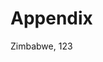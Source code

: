 # Appendix
Zimbabwe, 123

[^1]: This threshold is like the value of 1mm sometimes suggested by
    WMO. The smallest value usually recorded is 0.1mm, but we find
    stations are not equally conscientious in recording very small
    amounts. So, if 0.1mm is used, then it is harder to compare the
    pattern of rainfall at different stations. Records also differ in
    their attitudes on rounding. So, some records have far fewer values
    of 0.9 or 1.1mm than others. There is also an old issue that some
    stations used to measure in inches and the smallest value was then
    0.01 inches. This translates to 0.3mm and higher values are 0.5, 0.8
    and 1mm. So 0.9mm is not possible in data that used to be in inches.
    Hence the threshold of 0.85mm is a practical way of implementing
    "1mm and above".

[^2]: The body of the boxplot is not blue by default. For this, choose
    ***Boxplot Options*** in Fig. 2.2e, then choose the ***Geom
    Parameters*** tab and change the ***Fill colour*** to your choice.

[^3]: This is partly because the "Omit Missing Values" checkbox in Fig.
    2.3c was left unchecked. Coping with missing values in the data,
    when summaries are calculated, is a complex issue. It is discussed
    in detail in Chapter 6.

[^4]: The graph in Fig. 2.4k also starts from 0. This used the Yaxis tab
    in Fig. 2.3j.

[^5]: R is case sensitive. So Date and date are different variable
    names. Hence make sure you use Date as the new name.

[^6]: If the names of your date columns are not the same, then use the
    Options sub-dialogue to tell R-Instat which columns to match.

[^7]: The missing values are because a full join was used in the merging
    process. The satellite data are up to 2015, while the observed data
    are to 2013. One way of avoiding the problem is to use a Left Join
    instead.

[^8]: Use Tools \> Options \> Data View to change these values. However,
    this may have a speed effect on R-Instat.

[^9]: This is the Dodoma data used in Chapter 2. Use ***File \> Open
    from Library \> Instat \> Climatic \> Original Climate Guide Data***
    and choose ***Dodoma*** to open these data.

[^10]: An R data book is special to R-Instat. Hence these RDS files
    cannot be opened directly in R, for example in RStudio. We describe,
    in Section 3.3 how you can transfer your R-Instat work to RStudio.

[^11]: Changing the number of significant figures does not change any of
    the data in R at all. It just changes how it is presented in the
    grid. If you do want to change the number, then use the R-Instat
    Calculator with Prepare \> Column: Calculate \> Calculations, where
    the maths keyboard has round and various other functions that can be
    applied.

[^12]: This can be changed if not appropriate.

[^13]: Sometimes the graph in the R viewer does not seem to appear, or
    it appears and then disappears again. This is because it is on a
    totally separate window. In this case look in the R-Instat icon in
    the taskbar at the bottom of the screen.

[^14]: The extra feature in Fig. 3.4 is the date of each outlier, which
    helps in the quality control. This is provided by the label argument
    in the ***Describe \> Specific \> Scatter Plot*** dialogue in Fig.
    3.4h.

[^15]: Though a "list" is something different in R.

[^16]: We could alternatively have used Climatic \> Tidy and Examine \>
    Replace Values in R-Instat and then changed the columns to be
    numeric. But it is simpler to do a Find and Replace in Excel.

[^17]: Use Climatic \> Tidy and Examine \> Replace Values.

[^18]: This issue was with Climsoft Version 3.2. The problem has been
    resolved in later versions.

[^19]: They use ***Describe \> Specific \> Line Plot*** dialogue, with
    the ***Date*** column as the x-variable.

[^20]: To filter, one way is to return to the data, and right-click to
    set up the filter. Alternatively press the Data Options button in
    any dialogue, here Fig. 5.2h. Then filter to select just the first
    station.

[^21]: The Climatic \> dates \> Use Date dialogue is used to generate
    the quarters.

[^22]: In Section 3.3 we show how a skew boxplot may be constructed as a
    preferred graph for rainfall data.

[^23]: From the main ***Climatic \> Check Data \> Boxplot*** dialogue,
    with ***Tmin*** as the variable, use ***Plot Options \> Layer \>
    Add*** to give Fig. 5.3j. Include ***Tmax*** as the y, Fig. 5.3j,
    then use the ***Layer Parameters*** tab, Fig. 5.3j, and set the
    ***Outlier colour*** to ***red***. Then ***Return*** to the main
    dialogue and ***Ok***.

[^24]: This feature is common and is largely due to the possibility of
    lower values of Tmax on some rainy days. One way to check this
    feature is the filter the data and just consider the Tmax data on
    dry days.

[^25]: An outlier is when a point is further from the respective
    quartile than 1.5 times the interquartile range.

[^26]: This threshold is like the value of 1mm sometimes suggested by
    WMO. The smallest value usually recorded is 0.1mm, but we find that
    stations are not equally conscientious in recording very small
    amounts. So, if 0.1mm is used, then it is harder to compare the
    pattern of rainfall at different stations. Records also differ in
    their attitudes on rounding. So some records have far fewer values
    of 0.9 or 1.1mm than others. There is also an old issue that some
    stations used to measure in inches and the smallest value was then
    0.01 inches. This translates to 0.3mm and higher values are 0.5, 0.8
    and 1mm. So, 0.9mm is not possible in data that used to be in
    inches. Hence the threshold of 0.85mm is a practical way of
    implementing "1mm and above".

[^27]: And, of course, if it is not possible with the ordinary R-Instat
    menus it may still be possible using R directly.

[^28]: To find the equation and level of significance of this result you
    could then use the ***Model \> Two Variable*** dialogue

[^29]: To add the colour, we also used the ***Boxplot Options*** in Fig.
    6.4d and specified the ***Fill Colour*** as green.

[^30]: We also used the Data Options and filtered on the Months to use
    just March to October.

[^31]: It uses the 2 factors month and station for the facets.

[^32]: ***Filter to 1962 at Saltpond*** and use ***Climatic \> Check
    Data \> Display Daily***.

[^33]: In the current version of R-Instat the Plot Options are disabled
    for multiple variables. Hence set the facets before setting the
    variables to Multiple. Set them back to Single Variable if you wish
    to edit the Plot Options. This limitation will be removed in a
    future version.

[^34]: Monthly means are calculated using ***Climatic \> Prepare \>
    Climatic Summaries*** as shown in Fig. 6.6k. The data are then
    filtered to just 1971 to 1980 for Saltpond. Then the results could
    be shown in the output window, but we chose to unstack the data, by
    Month to give the display shown in Fig. 6.6h.

[^35]: Use ***Prepare \> Column: Calculate \> Calculation*** with the
    formula ***round(max_temperature\*9/5+32)***.

[^36]: An alternative to renaming the variables is to change the names
    of the new variables in the ***Climatic \> Prepare \> Start of the
    Rains*** dialogue, Fig. 7.3a.

[^37]: The file called Moorings 7.4.rds from ***File \> Open from
    Library,*** contains the data including the variables from Section
    7.3.

[^38]: To plot as shown in Fig. 7.6h, use ***Climatic \> Tidy and
    Examine \> Stack*** with the 3 totals, carrying the ***s_year***
    variable. Then, on the ***Climatic \> PICSA \> Rainfall Graph***,
    choose Plot Options and Facets and make the layout vertical.

[^39]: Include the checkbox to display the zero values as "---".

[^40]: Plotting exceedance graphs is one way to examine these data. Our
    use

[^41]: The default gives the x-axis as numeric. The presentation shown,
    as dates within the year, will soon be easy, but currently it needs
    a little coding as described in Chapter 8.

[^42]: They are higher because they include years where a dry spell may
    have started before the given dates and continued into the flowering
    period. The earlier calculation (following planting) assumed the
    previous day had rain -- as it was a potential planting date.)

[^43]: If we move the dekad column "down one row", , that's the
    ***lead*** function (lag is the opposite) then these are the rows
    when the two columns are different, (i.e. !=). So, with the
    ***dekad_abbr*** variable the function: ***dekad_abbr !=
    lead(dekad_abbr)*** is used. We need to specify the R package for
    the ***lead*** function, so give the command as ***dekad_abbr !=
    dplyr::lead(dekad_abbr)***

[^44]: In Fig. 7.8ad we have also filtered to omit the very dry months
    of the year.

[^45]: This adds two ***layers*** to the boxplot with the data from the
    current year. One layer is for the line and the other for the
    points. This is explained n=in more detail in Chapter 8.

[^46]: This might have been corrected by the time you read this section.

[^47]: The resulting column is slightly incorrect, because of the
    multiple stations. The last 2 rows (hours) at each station should be
    missing, but they continue with the values from the next station.
    This will have a negligible effect on subsequent calculations. If
    you wish to be strictly correct, then filter for these last 2 days
    and set the values as missing.

[^48]: The calculation of the baseline values is more complex in two
    ways. First is that each day uses the data from the 5 surrounding
    days, e.g. for 10^th^ January, the data are used from 8^th^ to
    12^th^ January. There are therefore 150 values for each day, from
    which to calculate the 10% and 90% points. Second is that a
    bootstrapping methods is used, following (Zhang, Hegerl, Zwiers, &
    Kenyon, 2005) where each year in turn is omitted and replaced by one
    of the other 29 years.

[^49]: If you have multiple data frames open, and you just want to close
    this one, then use ***Right-Click*** on the data frame tab (at the
    bottom of the data) and choose ***Delete***.

[^50]: With the default of more than 9 days, there is no planting date
    in 2 of the years. This is possible, and the issue us discussed in
    Section 7.4. Here we avoid the discussion!

[^51]: A caption can be split over multiple lines if \\n is used as a
    line feed.

[^52]: You may wonder why they are not always the same. They are within
    a day of each other and we consider that is "good enough" for the
    uses of the results. They sometimes differ by a day for one (or
    both) of 2 reasons. First the length =End -- Start. So, if the Start
    was 14 Nov, and the End was 16^th^, then Length = 2 days. But 3 days
    are used in the calculation of the sum, from the start day to the
    end day. Second -- and the other way -- is that February 29 is an
    extra day in non-leap years for calculating the length, but not for
    the number of days in calculating the sum. So, in Fig. 12.4s the
    results are the same in non-leap years, and different, by one day,
    in leap years.

[^53]: From the dates, use ***Prepare \> Column: Calculate
    \>Calculation*** to find the month of the maximum. ***Label*** the
    month and ***reorder***, so December is first. Then, in the
    ***Climatic \> PICSA \> Rainfall Graph***, use ***Plot Options***
    and edit the points layer to include the month in the graph.

[^54]: Changed geom_line, to geom_col, colour to black, and size=0.8 to
    width=0.05 in PICSA line chart.

[^55]: You could simply count the number of years in Fig. 12.4i when
    planting is on or before each day number. Or count from a graphical
    display, such as Fig. 12.4j. This is simpler from a cumulative
    display of the starting dates, using the ***Climatic \> PICSA \>
    Cumulative/Exceedance Graph***. Numerically you could give a logical
    expression using the calculator, ***Prepare \> Column: Calculate \>
    Calculation***, or using the proportion summary in ***Prepare \>
    Column Calculate \> Column Summaries***.

[^56]: The order of the factor levels is changed to go from South to
    North (i.e. in latitude order). A Date column has been added (with
    Climatic \> Dates \> Make Date, and just use the Year column. Then
    the data frame is defined as climatic, as described in Chapter 8.

[^57]: It isn't difficult. First use ***Climatic \> Dates \> Make
    Date*** for the daily data, (possibly change the year and doy to be
    numeric) then, ***Use Date*** to get the monthly variable. Then
    repeat the plot with the ***month as a facet***.

[^58]: The scale option was used to make the width proportional to the
    count of observations at each direction.

[^59]: This is Precip ≥ 0.01 inches as the US uses inches rather than
    mm. (1 inch = 25.4mm).

[^60]: Here the total rainfall is calculated from ***all*** the rain
    days -- i.e. even those with less than 0.85mm. This slightly higher
    than the totals ignoring those days completely, i.e. setting those
    values to zero. If you wish to set those values to zero, then, with
    the daily data, generate a new variable, say rain0 using ***Prepare
    \> Column: Calculate \> Calculation*** with the formula
    ***(rain\>0.85) \* rain*** or equivalently ***ifelse(rain\>0.85,
    rain, 0)***.

[^61]: There were some simple steps to produce the graph in Fig. 19.2n,
    from the data in Fig. 19.2m, as follows. First subtract successive
    columns to give the number of days between 1mm and 5mm, etc. Then
    use Climatic \> Tidy and Examine \> Stack on these four variables,
    carrying the Month factor. Then produce the stacked bar chart. It is
    good if the chart is in the "right order", both for the bars and the
    legend, and this may involve the Prepare \> Column: Factor \>
    Reorder Levels.

[^62]: Some countries continue to use a tighter rule where 5 is the
    maximum number of missing days permitted in a month, or 3
    consecutive days.

[^63]: If the checkbox is not (yet) enabled, then press Ok for the
    existing summary. Use the dialogue again, make date the element and
    choose Minimum. This has given the column called min_date in Fig.
    19.3h.